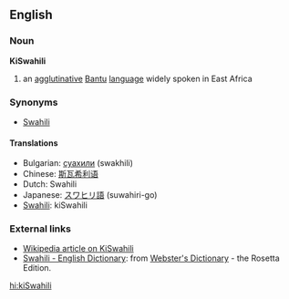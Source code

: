 ==English==
===Noun===
'''KiSwahili'''

# an [[agglutinative]] [[Bantu]] [[language]] widely spoken in East Africa

===Synonyms===
*[[Swahili]]

====Translations====
*Bulgarian: [[суахили]] (swakhili)
*Chinese: [[斯瓦希利语]]
*Dutch: Swahili
*Japanese: [[スワヒリ語]] (suwahiri-go)
*[[Swahili]]: kiSwahili

===External links===
*[[w:Swahili|Wikipedia article on KiSwahili]]
*[http://www.websters-online-dictionary.org/definition/Swahili-english/ Swahili - English Dictionary]: from [http://www.websters-online-dictionary.org/ Webster's Dictionary] - the Rosetta Edition.

[[hi:kiSwahili]]